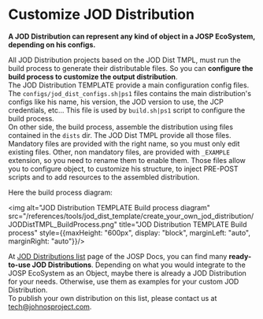 # Customize JOD Distribution

**A JOD Distribution can represent any kind of object in a JOSP EcoSystem, depending on his configs.**

All JOD Distribution projects based on the JOD Dist TMPL, must run the build process to generate their distributable files. So you can **configure the build process to customize the output distribution**.<br/>
The JOD Distribution TEMPLATE provide a main configuration config files. The ```configs/jod_dist_configs.sh|ps1``` files contains the main distribution's configs like his name, his version, the JOD version to use, the JCP credentials, etc... This file is used by ```build.sh|ps1``` script to configure the build process.<br/>
On other side, the build process, assemble the distribution using files contained in the ```dists``` dir. The JOD Dist TMPL provide all those files. Mandatory files are provided with the right name, so you must only edit existing files. Other, non mandatory files, are provided with ```_EXAMPLE``` extension, so you need to rename them to enable them. Those files allow you to configure object, to customize his structure, to inject PRE-POST scripts and to add resources to the assembled distribution.

Here the build process diagram:

<img alt="JOD Distribution TEMPLATE Build process diagram" src="/references/tools/jod_dist_template/create_your_own_jod_distribution/JODDistTMPL_BuildProcess.png" title="JOD Distribution TEMPLATE Build process" style={{maxHeight: "600px", display: "block", marginLeft: "auto", marginRight: "auto"}}/><br/>

At [JOD Distributions list](/references/jod_dists/) page of the JOSP Docs, you can find many **ready-to-use JOD Distributions**. Depending on what you would integrate to the JOSP EcoSystem as an Object, maybe there is already a JOD Distribution for your needs. Otherwise, use them as examples for your custom JOD Distribution.<br/>
To publish your own distribution on this list, please contact us at [tech@johnosproject.com](mailto:tech@johnosproject.com).
